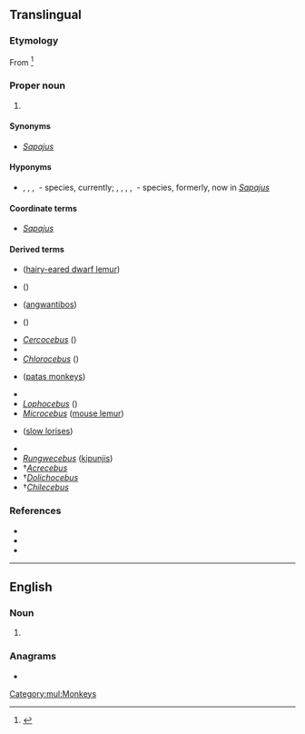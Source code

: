 {{also|cebús}}
==Translingual==
{{rfi|mul}}

===Etymology===
From {{der|mul|grc|κῆβος||a long-tailed monkey}}<ref>{{cite-book|author=William Rossiter|year=1879|title=An illustrated dictionary of scientific terms|publisher=William Collins, Sons, and Company|location=London & Glasgow|isbn=0-548-93307-3|passage=}}</ref>

===Proper noun===
{{taxoninfl|i=1|g=m}}

# {{taxon|genus|family|Cebidae|slender [[capuchin]] monkeys}}

====Synonyms====
* {{sense|genus}} ''[[Sapajus]]'' {{qualifier|the oldest synonym}}

====Hyponyms====
* {{sense|genus}} {{taxlink|Cebus albifrons|species|noshow=1}}, {{taxlink|Cebus capucinus|species|noshow=1}}, {{taxlink|Cebus kaapori|species|noshow=1}}, {{taxlink|Cebus olivaceus|species|noshow=1}}&nbsp;- species, currently; {{taxlink|Cebus apella|species|noshow=1}}, {{taxlink|Cebus flavius|species|noshow=1}}, {{taxlink|Cebus libidinosus|species|noshow=1}}, {{taxlink|Cebus nigritus|species|noshow=1}}, {{taxlink|Cebus xanthosternos|species|noshow=1}}&nbsp;- species, formerly, now in ''[[Sapajus]]''

====Coordinate terms====
* {{sense|genus}} ''[[Sapajus]]'' {{qualifier|new}}

====Derived terms====
* {{taxlink|Allocebus|genus|ver=180224}} ([[hairy-eared dwarf lemur]])
* {{taxlink|Allochrocebus|genus|ver=180224}} ({{vern|terrestrial guenon|pl=s}})
* {{taxlink|Arctocebus|genus|ver=180224}} ([[angwantibo]]s)
* {{taxlink|Callicebus|genus|ver=180224}} ({{vern|titi monkey|pl=s}})
* ''[[Cercocebus]]'' ({{vern|capped mangabey|pl=s}})
* {{taxlink|Cheracebus|genus|ver=180224}}
* ''[[Chlorocebus]]'' ({{vern|vervet monkeys, green monkey|pl=s}})
* {{taxlink|Erythrocebus Trouessart|genus|ver=180224}} ([[patas monkey]]s)
* {{taxlink|Leontocebus|genus|ver=180224}}
* ''[[Lophocebus]]'' ({{vern|crested mangabey|pl=s}})
* ''[[Microcebus]]'' ([[mouse lemur]])
* {{taxlink|Nycticebus|genus|ver=180224}} ([[slow loris]]es)
* {{taxlink|Plecturocebus|genus|ver=180224}}
* ''[[Rungwecebus]]'' ([[kipunji]]s)
* †''[[Acrecebus]]''
* †''[[Dolichocebus]]''
* †''[[Chilecebus]]''

===References===
* {{pedia|Gracile capuchin monkey}}
* {{specieslite|i=1}}
* {{comcatlite|i=1}}
<references/>

[[Category:mul:Monkeys]]

----

==English==

===Noun===
{{head|en|noun plural form}}

# {{plural of|Cebu|lang=en}}

===Anagrams===
* {{anagrams|en|cubes}}